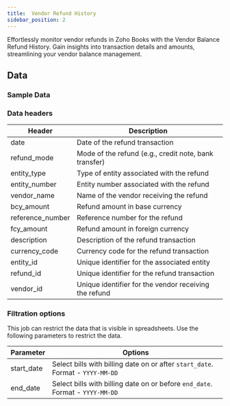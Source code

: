 ```yaml
---
title:  Vendor Refund History
sidebar_position: 2
---
```




Effortlessly monitor vendor refunds in Zoho Books with the Vendor Balance Refund History. Gain insights into transaction details and amounts, streamlining your vendor balance management.

<AddJob
  template="gsheet_zoho_books_db_get_vendor_refund_history"
/>


## Data

### Sample Data

<Gsheet
  src="https://docs.google.com/spreadsheets/d/1-gX-uq5YrTW-6gQJYM-mNXitEOfJLTiQCvPtV8CR1Yc/edit#gid=238917616"
/>


### Data headers

| Header            | Description                                           |
|-------------------|-------------------------------------------------------|
| date              | Date of the refund transaction                        |
| refund_mode       | Mode of the refund (e.g., credit note, bank transfer)  |
| entity_type       | Type of entity associated with the refund              |
| entity_number     | Entity number associated with the refund               |
| vendor_name       | Name of the vendor receiving the refund                |
| bcy_amount        | Refund amount in base currency                         |
| reference_number  | Reference number for the refund                        |
| fcy_amount        | Refund amount in foreign currency                      |
| description       | Description of the refund transaction                 |
| currency_code     | Currency code for the refund transaction              |
| entity_id         | Unique identifier for the associated entity            |
| refund_id         | Unique identifier for the refund transaction           |
| vendor_id         | Unique identifier for the vendor receiving the refund  |



### Filtration options

This job can restrict the data that is visible in spreadsheets. Use the following parameters to restrict the data.

| Parameter | Options |
|----|----|
| start_date | Select bills with billing date on or after `start_date`. Format - `YYYY-MM-DD` |
| end_date | Select bills with billing date on or before `end_date`. Format - `YYYY-MM-DD` |


<!---
## Others

### Similar jobs

Similar sort of data can be achieved by using get accounting transaction job and filtering it by invoice type. 

### Reports that use this job

Here are some of the report templates that use this job: 
-->
